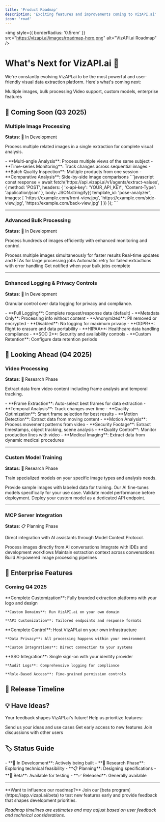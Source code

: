 ```yaml
---
title: 'Product Roadmap'
description: 'Exciting features and improvements coming to VizAPI.ai'
icon: 'road'
---
```


<img
  style={{ borderRadius: '0.5rem' }}
  src="https://vizapi.ai/images/roadmap-hero.png"
  alt="VizAPI.ai Roadmap"
/>

# What's Next for VizAPI.ai 🚀

We're constantly evolving VizAPI.ai to be the most powerful and user-friendly visual data extraction platform. Here's what's coming next:

<CardGroup cols={2}>
  <Card
    title="Q3 2025"
    icon="calendar-days"
    color="#22c55e"
  >
    Multiple images, bulk processing
  </Card>
  <Card
    title="Q4 2025"
    icon="calendar"
    color="#3b82f6"
  >
    Video support, custom models, enterprise features
  </Card>
</CardGroup>

## 🚀 Coming Soon (Q3 2025)

### Multiple Image Processing
**Status**: 🔨 In Development

Process multiple related images in a single extraction for complete visual analysis.

<AccordionGroup>
  <Accordion title="Perfect For" icon="use-case">
    - **Multi-angle Analysis**: Process multiple views of the same subject
    - **Time-series Monitoring**: Track changes across sequential images
    - **Batch Quality Inspection**: Multiple products from one session
    - **Comparative Analysis**: Side-by-side image comparisons
  </Accordion>
  
  <Accordion title="How It Works" icon="cog">
    ```javascript
    const response = await fetch('https://api.vizapi.ai/v1/agents/extract-values', {
      method: 'POST',
      headers: {
        'x-api-key': 'YOUR_API_KEY',
        'Content-Type': 'application/json'
      },
      body: JSON.stringify({
        template_id: 'pose-analyzer',
        images: [
          'https://example.com/front-view.jpg',
          'https://example.com/side-view.jpg',
          'https://example.com/back-view.jpg'
        ]
      })
    });
    ```
  </Accordion>
</AccordionGroup>


---

### Advanced Bulk Processing
**Status**: 🔨 In Development

Process hundreds of images efficiently with enhanced monitoring and control.

<CardGroup cols={2}>
  <Card
    title="Parallel Processing"
    icon="bolt"
  >
    Process multiple images simultaneously for faster results
  </Card>
  <Card
    title="Progress Tracking"
    icon="chart-line"
  >
    Real-time updates and ETAs for large processing jobs
  </Card>
  <Card
    title="Smart Retry"
    icon="refresh"
  >
    Automatic retry for failed extractions with error handling
  </Card>
  <Card
    title="Webhook Notifications"
    icon="bell"
  >
    Get notified when your bulk jobs complete
  </Card>
</CardGroup>

---

### Enhanced Logging & Privacy Controls
**Status**: 🔨 In Development

Granular control over data logging for privacy and compliance.

<AccordionGroup>
  <Accordion title="Logging Options" icon="shield">
    - **Full Logging**: Complete request/response data (default)
    - **Metadata Only**: Processing info without content
    - **Anonymized**: PII removed or encrypted
    - **Disabled**: No logging for maximum privacy
  </Accordion>
  
  <Accordion title="Compliance Ready" icon="certificate">
    - **GDPR**: Right to erasure and data portability
    - **HIPAA**: Healthcare data handling compliance  
    - **SOC 2**: Security and availability controls
    - **Custom Retention**: Configure data retention periods
  </Accordion>
</AccordionGroup>

## 🔮 Looking Ahead (Q4 2025)

### Video Processing
**Status**: 🧪 Research Phase

Extract data from video content including frame analysis and temporal tracking.

<Tabs>
  <Tab title="Capabilities">
    - **Frame Extraction**: Auto-select best frames for data extraction
    - **Temporal Analysis**: Track changes over time
    - **Quality Optimization**: Smart frame selection for best results
    - **Motion Detection**: Extract data from moving content
  </Tab>
  <Tab title="Use Cases">
    - **Motion Analysis**: Process movement patterns from video
    - **Security Footage**: Extract timestamps, object tracking, scene analysis
    - **Quality Control**: Monitor production lines with video
    - **Medical Imaging**: Extract data from dynamic medical procedures
  </Tab>
</Tabs>

---

### Custom Model Training
**Status**: 🧪 Research Phase

Train specialized models on your specific image types and analysis needs.

<Steps>
  <Step title="Upload Training Data">
    Provide sample images with labeled data for training.
  </Step>
  <Step title="Model Training">
    Our AI fine-tunes models specifically for your use case.
  </Step>
  <Step title="Testing & Validation">
    Validate model performance before deployment.
  </Step>
  <Step title="Production Deployment">
    Deploy your custom model as a dedicated API endpoint.
  </Step>
</Steps>

---

### MCP Server Integration
**Status**: 📋 Planning Phase

Direct integration with AI assistants through Model Context Protocol.

<CardGroup cols={2}>
  <Card
    title="Claude Integration"
    icon="message-circle"
  >
    Process images directly from AI conversations
  </Card>
  <Card
    title="Developer Tools"
    icon="wrench"
  >
    Integrate with IDEs and development workflows
  </Card>
  <Card
    title="Context Awareness"
    icon="brain"
  >
    Maintain extraction context across conversations
  </Card>
  <Card
    title="Automated Workflows"
    icon="workflow"
  >
    Build AI-powered image processing pipelines
  </Card>
</CardGroup>

## 🏢 Enterprise Features

### Coming Q4 2025

<AccordionGroup>
  <Accordion title="White-Label Solutions" icon="palette">
    **Complete Customization**: Fully branded extraction platforms with your logo and design
    
    **Custom Domains**: Run VizAPI.ai on your own domain
    
    **API Customization**: Tailored endpoints and response formats
  </Accordion>
  
  <Accordion title="On-Premise Deployment" icon="server">
    **Complete Control**: Host VizAPI.ai on your own infrastructure
    
    **Data Privacy**: All processing happens within your environment
    
    **Custom Integrations**: Direct connection to your systems
  </Accordion>
  
  <Accordion title="Advanced Security" icon="shield-check">
    **SSO Integration**: Single sign-on with your identity provider
    
    **Audit Logs**: Comprehensive logging for compliance
    
    **Role-Based Access**: Fine-grained permission controls
  </Accordion>
</AccordionGroup>

## 📅 Release Timeline

<Tabs>
  <Tab title="Q3 2025">
    <CardGroup cols={2}>
      <Card title="✅ Multiple Image Processing" color="#22c55e" />
      <Card title="✅ Advanced Bulk Processing" color="#22c55e" />
      <Card title="✅ Enhanced Logging Controls" color="#22c55e" />
    </CardGroup>
  </Tab>
  <Tab title="Q4 2025">
    <CardGroup cols={2}>
      <Card title="🔄 Video Processing" color="#3b82f6" />
      <Card title="🔄 Custom Model Training" color="#3b82f6" />
      <Card title="🔄 MCP Server Integration" color="#3b82f6" />
      <Card title="🔄 Enterprise Features" color="#3b82f6" />
    </CardGroup>
  </Tab>
</Tabs>

## 💡 Have Ideas?

Your feedback shapes VizAPI.ai's future! Help us prioritize features:

<CardGroup cols={3}>
  <Card
    title="Feature Requests"
    icon="lightbulb"
    href="mailto:product@vizapi.ai"
  >
    Send us your ideas and use cases
  </Card>
  <Card
    title="Beta Program"
    icon="test-tube"
    href="https://app.vizapi.ai/beta"
  >
    Get early access to new features
  </Card>
  <Card
    title="Community"
    icon="users"
    href="https://community.vizapi.ai"
  >
    Join discussions with other users
  </Card>
</CardGroup>

## 🏷️ Status Guide

<AccordionGroup>
  <Accordion title="Development Status" icon="info">
    - **🔨 In Development**: Actively being built
    - **🧪 Research Phase**: Exploring technical feasibility  
    - **📋 Planning**: Designing specifications
    - **🚀 Beta**: Available for testing
    - **✅ Released**: Generally available
  </Accordion>
</AccordionGroup>

---

<Note>
**Want to influence our roadmap?** Join our [beta program](https://app.vizapi.ai/beta) to test new features early and provide feedback that shapes development priorities.
</Note>

*Roadmap timelines are estimates and may adjust based on user feedback and technical considerations.* 
